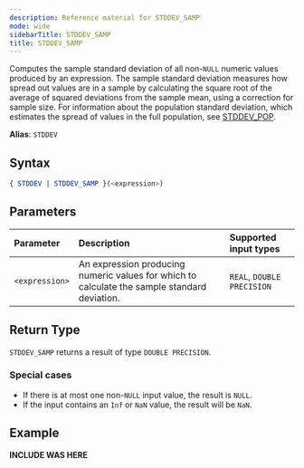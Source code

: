 ```yaml
---
description: Reference material for STDDEV_SAMP
mode: wide
sidebarTitle: STDDEV_SAMP
title: STDDEV_SAMP
---
```



Computes the sample standard deviation of all non-`NULL` numeric values produced by an expression. 
The sample standard deviation measures how spread out values are in a sample by calculating the square root of the average of squared deviations from the sample mean, using a correction for sample size. For information about the population standard deviation, which estimates the spread of values in the full population, see [STDDEV_POP](/functions-reference/aggregation/stddev-pop).

**Alias**: `STDDEV`


## Syntax


```sql
{ STDDEV | STDDEV_SAMP }(<expression>)
```
## Parameters 


| Parameter | Description               | Supported input types |
| :--------- | :----------------------------------- | :--------|
| `<expression>`  | An expression producing numeric values for which to calculate the sample standard deviation. | `REAL`, `DOUBLE PRECISION` |

## Return Type
`STDDEV_SAMP` returns a result of type `DOUBLE PRECISION`. 


### Special cases
- If there is at most one non-`NULL` input value, the result is `NULL`.
- If the input contains an `Inf` or `NaN` value, the result will be `NaN`.

## Example


**INCLUDE WAS HERE**


